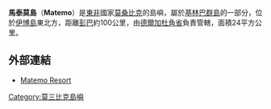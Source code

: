 '''馬泰莫島'''（'''Matemo'''）是[[東非|東非]]國家[[莫桑比克|莫桑比克]]的島嶼，屬於[[基林巴群島|基林巴群島]]的一部分，位於[[伊博島|伊博島]]東北方，距離[[彭巴|彭巴]]約100公里，由[[德爾加杜角省|德爾加杜角省]]負責管轄，面積24平方公里。

==外部連結==
*[http://www.matemoresort.com/resort/location.php Matemo Resort]

{{coord|12.233|S|40.596|E|type:adm1st|display=title}}
{{DEFAULTSORT:Matemo}}
[[Category:莫三比克島嶼|Category:莫三比克島嶼]]

{{Mozambique-stub}}